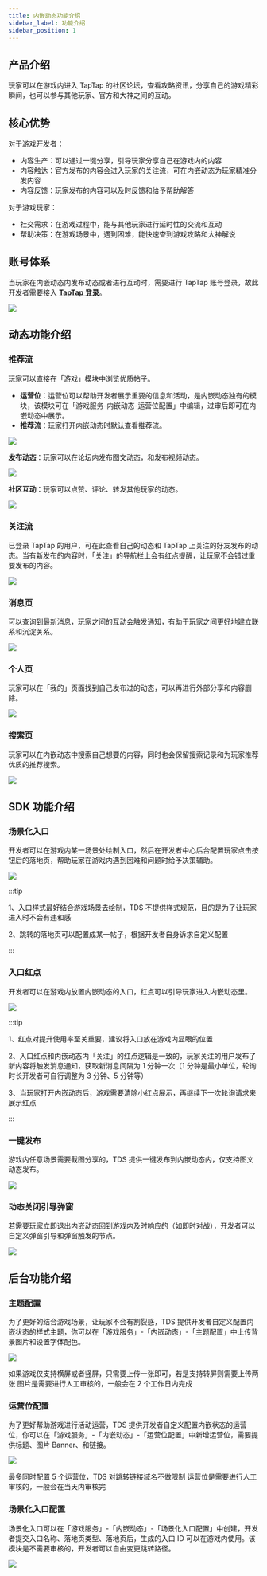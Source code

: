 ```yaml
---
title: 内嵌动态功能介绍
sidebar_label: 功能介绍
sidebar_position: 1
---
```


## 产品介绍

玩家可以在游戏内进入 TapTap 的社区论坛，查看攻略资讯，分享自己的游戏精彩瞬间，也可以参与其他玩家、官方和大神之间的互动。

## 核心优势

对于游戏开发者：

- 内容生产：可以通过一键分享，引导玩家分享自己在游戏内的内容
- 内容触达：官方发布的内容会进入玩家的关注流，可在内嵌动态为玩家精准分发内容
- 内容反馈：玩家发布的内容可以及时反馈和给予帮助解答

对于游戏玩家：

- 社交需求：在游戏过程中，能与其他玩家进行延时性的交流和互动
- 帮助决策：在游戏场景中，遇到困难，能快速查到游戏攻略和大神解说

## 账号体系

当玩家在内嵌动态内发布动态或者进行互动时，需要进行 TapTap 账号登录，故此开发者需要接入 **[TapTap 登录](/v3/sdk/taptap-login/features/)**。

![](https://capacity-files.lcfile.com/8C2DjigrigAz03drPAO3U49BcntTMhNz/login.png)

## 动态功能介绍

### 推荐流

玩家可以直接在「游戏」模块中浏览优质帖子。

- **运营位**：运营位可以帮助开发者展示重要的信息和活动，是内嵌动态独有的模块，该模块可在「游戏服务-内嵌动态-运营位配置」中编辑，过审后即可在内嵌动态中展示。
- **推荐流**：玩家打开内嵌动态时默认查看推荐流。

![](https://capacity-files.lcfile.com/vLkyj72lfbsuh1sv7fQOsrNFrsSEHJvp/Games.png)

**发布动态**：玩家可以在论坛内发布图文动态，和发布视频动态。

![](https://capacity-files.lcfile.com/E9WodoFbRgquQaGG9rML5V4K9eUwYSqq/take_post.png)

**社区互动**：玩家可以点赞、评论、转发其他玩家的动态。

![](https://capacity-files.lcfile.com/NFiIX2c86mODiRJeLEk5Qw9F0zimdzPD/reply.png)

### 关注流

已登录 TapTap 的用户，可在此查看自己的动态和 TapTap 上关注的好友发布的动态。当有新发布的内容时，「关注」的导航栏上会有红点提醒，让玩家不会错过重要发布的内容。

![](https://capacity-files.lcfile.com/dY9bMBXUxolz6FL3fDO9cggQ1cFo7tjN/Following.png)

### 消息页

可以查询到最新消息，玩家之间的互动会触发通知，有助于玩家之间更好地建立联系和沉淀关系。

![](https://capacity-files.lcfile.com/Uym4pMC7RV09OKcYdXRuFBdmJqhyAz3k/Notification.png)

### 个人页

玩家可以在「我的」页面找到自己发布过的动态，可以再进行外部分享和内容删除。

![](https://capacity-files.lcfile.com/fACDedkGs1dbMAgFr2jyVU7w0k4fWCik/Me-global.png)

### 搜索页

玩家可以在内嵌动态中搜索自己想要的内容，同时也会保留搜索记录和为玩家推荐优质的推荐搜索。

![](https://capacity-files.lcfile.com/1NB8Gzr77x8Xiybw6qd7EF8WaWOUuUiz/search.png)

## SDK 功能介绍

### 场景化入口

开发者可以在游戏内某一场景处绘制入口，然后在开发者中心后台配置玩家点击按钮后的落地页，帮助玩家在游戏内遇到困难和问题时给予决策辅助。

![](https://capacity-files.lcfile.com/ofMVqjfGnTpyvuYmesid6JdraU6pHIHX/FlashPartyHeroGuide.png)

:::tip

1、入口样式最好结合游戏场景去绘制，TDS 不提供样式规范，目的是为了让玩家进入时不会有违和感

2、跳转的落地页可以配置成某一帖子，根据开发者自身诉求自定义配置

:::

### 入口红点

开发者可以在游戏内放置内嵌动态的入口，红点可以引导玩家进入内嵌动态里。

![](https://capacity-files.lcfile.com/ppMOzFxF2KRvfSbpt4bhPzfxuRUwGl51/Badges.png)

:::tip

1、红点对提升使用率至关重要，建议将入口放在游戏内显眼的位置

2、入口红点和内嵌动态内「关注」的红点逻辑是一致的，玩家关注的用户发布了新内容将触发消息通知，获取新消息间隔为 1 分钟一次（1 分钟是最小单位，轮询时长开发者可自行调整为 3 分钟、5 分钟等）

3、当玩家打开内嵌动态后，游戏需要清除小红点展示，再继续下一次轮询请求来展示红点

:::

### 一键发布

游戏内任意场景需要截图分享的，TDS 提供一键发布到内嵌动态内，仅支持图文动态发布。

![](https://capacity-files.lcfile.com/qQu2WSd7lft6N2Ga62MKhbEkMkU9JhXK/share_data.gif)

### 动态关闭引导弹窗

若需要玩家立即退出内嵌动态回到游戏内及时响应的（如即时对战），开发者可以自定义弹窗引导和弹窗触发的节点。

![](https://capacity-files.lcfile.com/hBYaymebMR3iwSdFig6W53Gm2LHwzf6h/ClosingEmbeddedMoments.png)

## 后台功能介绍

### 主题配置

为了更好的结合游戏场景，让玩家不会有割裂感，TDS 提供开发者自定义配置内嵌状态的样式主题，你可以在「游戏服务」-「内嵌动态」-「主题配置」中上传背景图片和设置字体配色。

![](https://capacity-files.lcfile.com/cKlYPD05CODMXMbG6ygmxPhPpiHBGVeE/ThemeConfiguration.png)

如果游戏仅支持横屏或者竖屏，只需要上传一张即可，若是支持转屏则需要上传两张
图片是需要进行人工审核的，一般会在 2 个工作日内完成

### 运营位配置

为了更好帮助游戏进行活动运营，TDS 提供开发者自定义配置内嵌状态的运营位，你可以在「游戏服务」-「内嵌动态」-「运营位配置」中新增运营位，需要提供标题、图片 Banner、和链接。

![](https://capacity-files.lcfile.com/uMGtukhn1wQQmLmJ0icNK6eJALcW7Yae/BannerConfiguration.png)

最多同时配置 5 个运营位，TDS 对跳转链接域名不做限制
运营位是需要进行人工审核的，一般会在当天内审核完

### 场景化入口配置

场景化入口可以在「游戏服务」-「内嵌动态」-「场景化入口配置」中创建，开发者提交入口名称、落地页类型、落地页后，生成的入口 ID 可以在游戏内使用。该模块是不需要审核的，开发者可以自由变更跳转路径。

![](https://capacity-files.lcfile.com/VATMXxjDD1U1OihW705a7BpuQgFfL1b4/Scenario-BasedPortalConfiguration.png)

